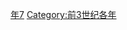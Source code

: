 {{Catnav|頁面分類|历史|歷史時代|年|前3世纪各年}}

{{catmore}}

[[Category:前250年代|年7]]
[[Category:前3世纪各年|Category:前3世纪各年]]
